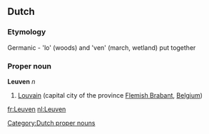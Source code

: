 ==Dutch==

===Etymology===
Germanic - 'lo' (woods) and 'ven' (march, wetland) put together

===Proper noun===
'''Leuven''' ''n''

# [[Louvain]] (capital city of the province [[Flemish Brabant]], [[Belgium]])

[[Category:Dutch proper nouns]]

[[fr:Leuven]]
[[nl:Leuven]]